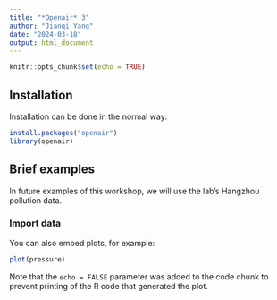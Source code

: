---
title: "*Openair* 3"
author: "Jianqi Yang"
date: "2024-03-18"
output: html_document
---

```{r setup, include=FALSE}
knitr::opts_chunk$set(echo = TRUE)
```

## Installation

Installation can be done in the normal way:

```{r cars}
install.packages("openair")
library(openair)
```

## Brief examples

In future examples of this workshop, we will use the lab's Hangzhou pollution data.

### Import data

You can also embed plots, for example:

```{r pressure, echo=FALSE}
plot(pressure)
```

Note that the `echo = FALSE` parameter was added to the code chunk to prevent printing of the R code that generated the plot.

